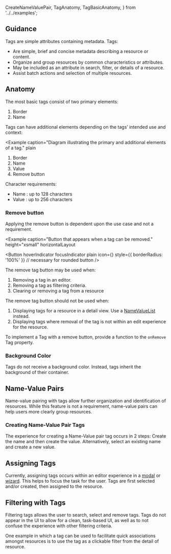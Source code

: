  CreateNameValuePair,
  TagAnatomy,
  TagBasicAnatomy,
} from '../../examples';

## Guidance

Tags are simple attributes containing metadata. Tags:

- Are simple, brief and concise metadata describing a resource or content.
- Organize and group resources by common characteristics or attributes.
- May be included as an attribute in search, filter, or details of a resource.
- Assist batch actions and selection of multiple resources.

## Anatomy

The most basic tags consist of two primary elements:

<Example caption="Diagram illustrating the primary elements of a tag." plain>
  <TagBasicAnatomy />
</Example>

1. Border
1. Name

Tags can have additional elements depending on the tags’ intended use and context:

<Example
  caption="Diagram illustrating the primary and additional elements of a tag."
  plain
>
  <TagAnatomy />
</Example>

1. Border
1. Name
1. Value
1. Remove button

Character requirements:

- Name : up to 128 characters
- Value : up to 256 characters

### Remove button

Applying the remove button is dependent upon the use case and not a requirement.

<Example
  caption="Button that appears when a tag can be removed."
  height="xsmall"
  horizontalLayout
>
  <Button
    hoverIndicator
    focusIndicator
    plain
    icon={<FormClose />}
    style={{ borderRadius: '100%' }} // necessary for rounded button
  />
</Example>

The remove tag button may be used when:

1. Removing a tag in an editor.
1. Removing a tag as filtering criteria.
1. Clearing or removing a tag from a resource

The remove tag button should not be used when:

1. Displaying tags for a resource in a detail view. Use a [NameValueList](/components/namevaluelist) instead.
1. Displaying tags where removal of the tag is not within an edit experience for the resource.

To implement a Tag with a remove button, provide a function to the `onRemove` Tag property.

### Background Color

Tags do not receive a background color. Instead, tags inherit the background of their container.

## Name-Value Pairs

Name-value pairing with tags allow further organization and identification of resources. While this feature is not a requirement, name-value pairs can help users more clearly group resources.

### Creating Name-Value Pair Tags

The experience for creating a Name-Value pair tag occurs in 2 steps: Create the name and then create the value. Alternatively, select an existing name and create a new value.

## Assigning Tags

Currently, assigning tags occurs within an editor experience in a [modal](/components/layer#side-drawer-modal) or [wizard](/templates/wizard). This helps to focus the task for the user. Tags are first selected and/or created, then assigned to the resource.

<Example template>
  <CreateNameValuePair />
</Example>

## Filtering with Tags

Filtering tags allows the user to search, select and remove tags. Tags do not appear in the UI to allow for a clean, task-based UI, as well as to not confuse the experience with other filtering criteria.

One example in which a tag can be used to facilitate quick associations amongst resources is to use the tag as a clickable filter from the detail of resource.

